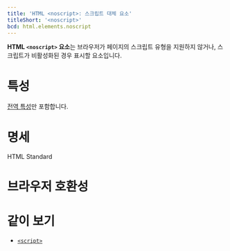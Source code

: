 ```yaml
---
title: 'HTML <noscript>: 스크립트 대체 요소'
titleShort: '<noscript>'
bcd: html.elements.noscript
---
```


**HTML `<noscript>` 요소**는 브라우저가 페이지의 스크립트 유형을 지원하지 않거나, 스크립트가 비활성화된 경우 표시할 요소입니다.

# 특성

[전역 특성](/docs/Web/HTML/Global_attributes)만 포함합니다.

# 명세

<Spec data={props.bcd}>HTML Standard</Spec>

# 브라우저 호환성

<BrowserCompat data={props.bcd} />

# 같이 보기

- [`<script>`](./script)
